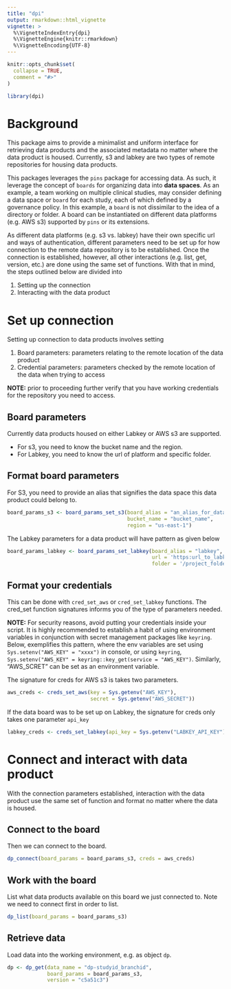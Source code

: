 ```yaml
---
title: "dpi"
output: rmarkdown::html_vignette
vignette: >
  %\VignetteIndexEntry{dpi}
  %\VignetteEngine{knitr::rmarkdown}
  %\VignetteEncoding{UTF-8}
---
```


```r
knitr::opts_chunk$set(
  collapse = TRUE,
  comment = "#>"
)
```

```r
library(dpi)
```

# Background

This package aims to provide a minimalist and uniform interface for retrieving 
data products and the associated metadata no matter where the data product is 
housed. Currently, s3 and labkey are two types of remote repositories for 
housing data products. 

This packages leverages the `pins` package for accessing data. As such, it 
leverage the concept of `boards` for organizing data into **data spaces**. As 
an example, a team working on multiple clinical studies, may consider defining 
a data space or `board` for each study, each of which defined by a governance 
policy. In this example, a `board` is not dissimilar to the 
idea of a directory or folder. A board can be instantiated on different data 
platforms (e.g. AWS s3) supported by `pins` or its extensions. 

As different data platforms (e.g. s3 vs. labkey) have their own specific url and
ways of authentication, different parameters need to be set up for how 
connection to the remote data repository is to be established. Once the 
connection is established, however, all other interactions (e.g. list, get, 
version, etc.) are done using the same set of functions.  With that in mind, 
the steps outlined below are divided into 

1. Setting up the connection
2. Interacting with the data product

# Set up connection

Setting up connection to data products involves setting

1. Board parameters: parameters relating to the remote location of the data 
product
2. Credential parameters: parameters checked by the remote location of the data 
when trying to access

**NOTE:** prior to proceeding further verify that you have working credentials 
for the repository you need to access.


## Board parameters

Currently data products housed on either Labkey or AWS s3 are supported. 

- For s3, you need to know the bucket name and the region.
- For Labkey, you need to know the url of platform and specific folder.


## Format board parameters

For S3, you need to provide an alias that signifies the data space this data 
product could belong to. 

```r
board_params_s3 <- board_params_set_s3(board_alias = "an_alias_for_data_board",
                                       bucket_name = "bucket_name",
                                       region = "us-east-1")
```

The Labkey parameters for a data product will have pattern as given below

```r
board_params_labkey <- board_params_set_labkey(board_alias = "labkey",
                                               url = 'https:url_to_labkey/labkey',
                                               folder = '/project_folder/subfolder')
```



## Format your credentials

This can be done with `cred_set_aws` or `cred_set_labkey` functions. The 
cred_set function signatures informs you of the type of parameters needed.

**NOTE:** For security reasons, avoid putting your credentials inside your 
script. It is highly recommended to establish a habit of using environment 
variables in conjunction with secret management packages like `keyring`. Below,
exemplifies this pattern, where the env variables are set using 
`Sys.setenv("AWS_KEY" = "xxxx")` in console, or using `keyring`,
`Sys.setenv("AWS_KEY" = keyring::key_get(service = "AWS_KEY")`. Similarly, 
"AWS_SCRET" can be set as an environment variable.


The signature for creds for AWS s3 is takes two parameters.

```r
aws_creds <- creds_set_aws(key = Sys.getenv("AWS_KEY"),
                           secret = Sys.getenv("AWS_SECRET"))
```


If the data board was to be set up on Labkey, the signature for creds only 
takes one parameter `api_key`
```r
labkey_creds <- creds_set_labkey(api_key = Sys.getenv("LABKEY_API_KEY"))
```


# Connect and interact with data product

With the connection parameters established, interaction with the data product 
use the same set of function and format no matter where the data is housed.

## Connect to the board

Then we can connect to the board.

```r
dp_connect(board_params = board_params_s3, creds = aws_creds)
```

## Work with the board

List what data products available on this board we just connected to. Note we 
need to connect first in order to list.

```r
dp_list(board_params = board_params_s3)
```

## Retrieve data

Load data into the working environment, e.g. as object `dp`.

```r
dp <- dp_get(data_name = "dp-studyid_branchid",
             board_params = board_params_s3,
             version = "c5a51c3")
```
